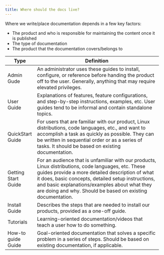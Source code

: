 ```yaml
---
title: Where should the docs live?
---
```


Where we write/place documentation depends in a few key factors:

- The product and who is responsible for maintaining the content once it is published
- The type of documentation
- The product that the documentation covers/belongs to


| Type | Definition |
-------------|------------------------------------------------------|
| Admin Gude | An administrator uses these guides to install, configure, or reference before handing the product off to the user. Generally, anything that may require elevated privileges. |
| User Guide | Explanations of features, feature configurations, and step-by-step instructions, examples, etc. User guides tend to be informal and contain standalone topics. |
| QuickStart Guide | For users that are familiar with our product, Linux distributions, code languages, etc.,  and want to accomplish a task as quickly as possible. They can be written in sequential order or as a series of tasks. It should be based on existing documentation. |
| Getting Start Guide | For an audience that is unfamiliar with our products, Linux distributions, code languages, etc. These guides provide a more detailed description of what it does, basic concepts, detailed setup instructions, and basic explanations/examples about what they are doing and why. Should be based on existing documentation. |
| Install Guide | Describes the steps that are needed to install our products, provided as a one-off guide. |
| Tutorials | Learning-oriented documentation/videos that teach a user how to do something. |
| How-to guide Guide | Goal-oriented documentation that solves a specific problem in a series of steps. Should be based on existing documentation, if applicable. |


